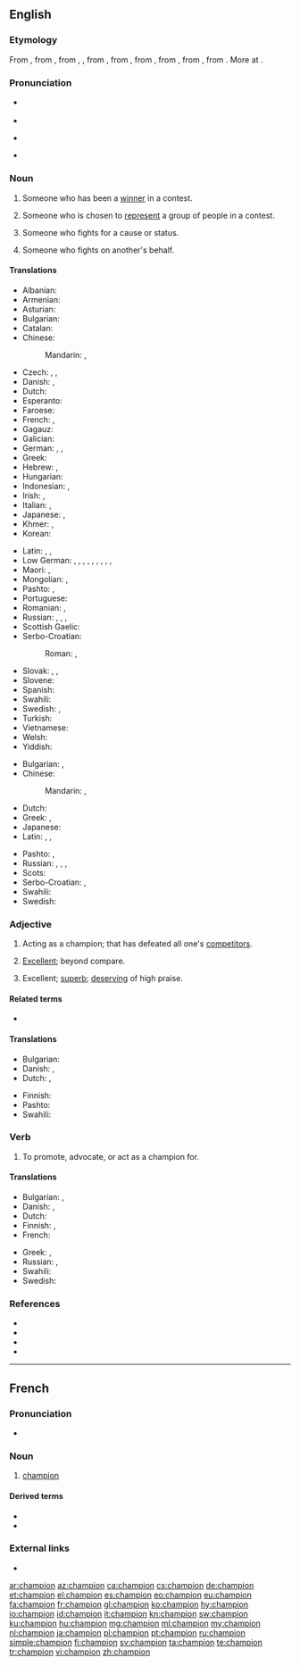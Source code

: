 {{also|Champion}}
==English==
{{wikipedia}}

===Etymology===
From {{inh|en|enm|-}}, from {{der|en|fro|-}}, from {{der|en|VL.|*campio}}, {{m|la|*campionem||champion, combatant}}, from {{der|en|ML.|campio||combatant in a duel, champion}}, from {{der|en|frk|*kampijō||fighter}}, from {{der|en|gem-pro|*kampijô||fighter, warrior}}, from {{m|gem-pro|*kampijaną||to do battle, fight}}, from {{m|gem-pro|*kampaz||field, battlefield, battle}}, from {{der|en|la|campus||a field, a plain, a place of action}}. More at {{m|en|kemp}}.

===Pronunciation===
* {{a|UK}} {{IPA|/ˈtʃɑ:mpiən/|/ˈtʃæmpiən/|lang=en}}
* {{audio|En-uk-champion.ogg|Audio (UK)|lang=en}}
* {{a|US}} {{IPA|/ˈtʃæmpiən/|lang=en}}
* {{audio|en-us-champion.ogg|Audio (US)|lang=en}}

===Noun===
{{en-noun}}

# Someone who has been a [[winner]] in a contest.
#: {{ux|en|The defending '''champion''' is expected to defeat his challenger.}}
# Someone who is chosen to [[represent]] a group of people in a contest.
#: {{ux|en|[[wikipedia:Real Madrid C.F.|Real Madrid]] is eligible to play in [[wikipedia:2016 FIFA Club World Cup|FIFA Club World Cup]] as the '''champion''' of Europe.}}
# Someone who fights for a cause or status.
#: {{ux|en|'''champion''' of women's suffrage}}
# Someone who fights on another's behalf.
#: {{ux|en|'''champion''' of the poor}}
{{attention|en|edited from mobile, please check for errors introduced inadvertently}}

====Translations====
{{trans-top|someone who has been winner in a contest}}
* Albanian: {{t+|sq|kampion|m}}
* Armenian: {{t+|hy|չեմպիոն}}
* Asturian: {{t|ast|campeón|m}}
* Bulgarian: {{t|bg|шампио́н|m}}
* Catalan: {{t|ca|campió|m}}
* Chinese:
*: Mandarin: {{t+|cmn|冠軍|sc=Hani}}, {{t+|cmn|冠军|tr=guànjūn|sc=Hani}}
* Czech: {{t+|cs|mistr|m}}, {{t|cs|přeborník|m}}, {{t|cs|šampión|m}}
* Danish: {{t|da|mester}}, {{t|da|champion}}
* Dutch: {{t+|nl|kampioen|m}}
* Esperanto: {{t|eo|ĉampiono}}
* Faroese: {{t|fo|meistari|m}}
* French: {{t+|fr|champion|m}}, {{t+|fr|championne|f}}
* Gagauz: {{t|gag|çempion}}
* Galician: {{t|gl|campión|m}}
* German: {{t+|de|Sieger|m}}, {{t+|de|Gewinner|m}}, {{t+|de|Meister|m}}
* Greek: {{t+|el|πρωταθλητής|m}}
* Hebrew: {{t+|he|אלוף|m|tr=aluf}}, {{t|he|אלופה|f|tr=alufa}}
* Hungarian: {{t+|hu|bajnok}}
* Indonesian: {{t+|id|pemenang}}, {{t+|id|juara}}
* Irish: {{t|ga|curadh}}, {{t|ga|seaimpín|m}}
* Italian: {{t+|it|campione|m}}, {{t+|it|campionessa|f}}
* Japanese: {{t|ja|チャンピオン|tr=chanpion}}, {{t+|ja|優勝者|tr=ゆうしょうしゃ, yūshōsha}}
* Khmer: {{t|km|បុរសចើងឯក|m|tr=bo’rɑh caəŋ aek}}, {{t|km|នារីចើងឯក|f|tr=nierii caəŋ aek}}
* Korean: {{t+|ko|챔피언|sc=Kore}}
{{trans-mid}}
* Latin: {{t|la|adversarius}}, {{t|la|adversarius|m}}, {{t|la|adversaria|f}}
* Low German: {{t|nds|Meester|m}}, {{t|nds|Mester|m}}, {{t|nds|Meister|m}}, {{t|nds|Meesterin|f}}, {{t|nds|Meestersch|f}}, {{t|nds|Meestersche|f}}, {{t|nds|Winner|m}}, {{t|nds|Winnerin|f}}, {{t|nds|Winnersch|f}}, {{t|nds|Winnersche|f}}
* Maori: {{t|mi|papatū}}, {{t|mi|whakaihuwaka}}
* Mongolian: {{t+|mn|аварга|sc=Cyrl}}, {{t+|mn|тэмцэгч|sc=Cyrl}}
* Pashto: {{t+|ps|اتل|m|tr=atël}}, {{t|ps|اتله|f|tr=atëla}}
* Portuguese: {{t+|pt|campeão|m}}
* Romanian: {{t+|ro|campion|m}}, {{t+|ro|campioană|f}}
* Russian: {{t+|ru|чемпио́н|m}}, {{t+|ru|чемпио́нка|f}}, {{t+|ru|победи́тель|m}}, {{t+|ru|победи́тельница|f}}
* Scottish Gaelic: {{t|gd|gaisgeach|m}}
* Serbo-Croatian:
*: Roman: {{t+|sh|prvak|m}}, {{t+|sh|pobednik|m}}
* Slovak: {{t|sk|šampión|m}}, {{t|sk|majster|m}}, {{t|sk|preborník|m}}
* Slovene: {{t+|sl|prvak|m}}
* Spanish: {{t+|es|campeón|m}}
* Swahili: {{t+|sw|bingwa}}
* Swedish: {{t+|sv|vinnare|c}}, {{t+|sv|mästare|c}}
* Turkish: {{t+|tr|şampiyon}}
* Vietnamese: {{t+|vi|quán quân}}
* Welsh: {{t+|cy|hyrwyddwr}}
* Yiddish: {{t|yi|מײַסטער|m}}
{{trans-bottom}}

{{trans-top|defender of a cause}}
* Bulgarian: {{t+|bg|защитник|m}}, {{t+|bg|поборник|m}}
* Chinese:
*: Mandarin: {{t+|cmn|擁護者|sc=Hani}}, {{t+|cmn|拥护者|tr=yōnghùzhě|sc=Hani}}
* Dutch: {{t|nl|voorvechter|m}}
* Greek: {{t+|el|υπέρμαχος|m}}, {{t+|el|υπερασπιστής|m}}
* Japanese: {{t+|ja|擁護者|tr=ようごしゃ, yōgosha|sc=Jpan}}
* Latin: {{t|la|propugnator|m}}, {{t|la|propugnatrix|f}}, {{t|la|praeses|m}}
{{trans-mid}}
* Pashto: {{t+|ps|اتل|m|tr=atël}}, {{t|ps|اتله|f|tr=atëla}}
* Russian: {{t+|ru|побо́рник|m}}, {{t+|ru|побо́рница|f}}, {{t+|ru|защи́тник|m}}, {{t+|ru|защи́тница|f}}
* Scots: {{t|sco|fechter}}
* Serbo-Croatian: {{t+|sh|pobornik|m}}, {{t+|sh|zagovornik|m}}
* Swahili: {{t+|sw|bingwa}}
* Swedish: {{t|sv|förkämpe|c}}
{{trans-bottom}}

===Adjective===
{{en-adj|-}}

# {{lb|en|attributive}} Acting as a champion; that has defeated all one's [[competitor]]s.
# {{lb|en|attributive}} [[excellent|Excellent]]; beyond compare.
# {{lb|en|predicative|Ireland|colloquial}} Excellent; [[superb]]; [[deserving]] of high praise.
#: {{ux|en|"That roller coaster was champion," laughed Vinny.}}

====Related terms====
* {{l|en|championship}}

====Translations====
{{trans-top|something very positive}}
* Bulgarian: {{t+|bg|отличен}}
* Danish: {{t|da|mesterlig}}, {{t|da|førsteklasses}}
* Dutch: {{t+|nl|meesterlijk}}, {{t+|nl|eerste klasse}}
{{trans-mid}}
* Finnish: {{t+|fi|mestari}}
* Pashto: {{t+|ps|اتل|tr=atël}}
* Swahili: {{t+|sw|bingwa}}
{{trans-bottom}}

===Verb===
{{en-verb}}

# {{lb|en|usually|of a cause}} To promote, advocate, or act as a champion for.

====Translations====
{{trans-top|to advocate}}
* Bulgarian: {{t|bg|защитавам}}, {{t+|bg|подкрепям}}
* Danish: {{t|da|forsvare}}, {{t|da|forfægte}}
* Dutch: {{t|nl|voorvechten}}
* Finnish: {{t+|fi|puolustaa}}, {{t|fi|[[taistella]] [[joku|jonkun]] [[puolesta]]}}
* French: {{t+|fr|championner}}
{{trans-mid}}
* Greek: {{t+|el|προασπίζω}}, {{t+|el|υπερασπίζομαι}}
* Russian: {{t+|ru|защища́ть|impf}}, {{t+|ru|отста́ивать|impf}}
* Swahili: {{t+|sw|bingwa}}
* Swedish: {{t|sv|kämpa för}}
{{trans-bottom}}

===References===
* {{R:OED2}}
* {{R:Webster 1913}}
* {{R:Century 1911}}
* {{R:OneLook}}

----

==French==

===Pronunciation===
* {{audio|Fr-champion.ogg|Audio|lang=fr}}

===Noun===
{{fr-noun|m}}

# [[champion#French|champion]]

====Derived terms====
* {{l|fr|championnat}}
* {{l|fr|championner}}

===External links===
* {{R:TLFi}}

[[ar:champion]]
[[az:champion]]
[[ca:champion]]
[[cs:champion]]
[[de:champion]]
[[et:champion]]
[[el:champion]]
[[es:champion]]
[[eo:champion]]
[[eu:champion]]
[[fa:champion]]
[[fr:champion]]
[[gl:champion]]
[[ko:champion]]
[[hy:champion]]
[[io:champion]]
[[id:champion]]
[[it:champion]]
[[kn:champion]]
[[sw:champion]]
[[ku:champion]]
[[hu:champion]]
[[mg:champion]]
[[ml:champion]]
[[my:champion]]
[[nl:champion]]
[[ja:champion]]
[[pl:champion]]
[[pt:champion]]
[[ru:champion]]
[[simple:champion]]
[[fi:champion]]
[[sv:champion]]
[[ta:champion]]
[[te:champion]]
[[tr:champion]]
[[vi:champion]]
[[zh:champion]]